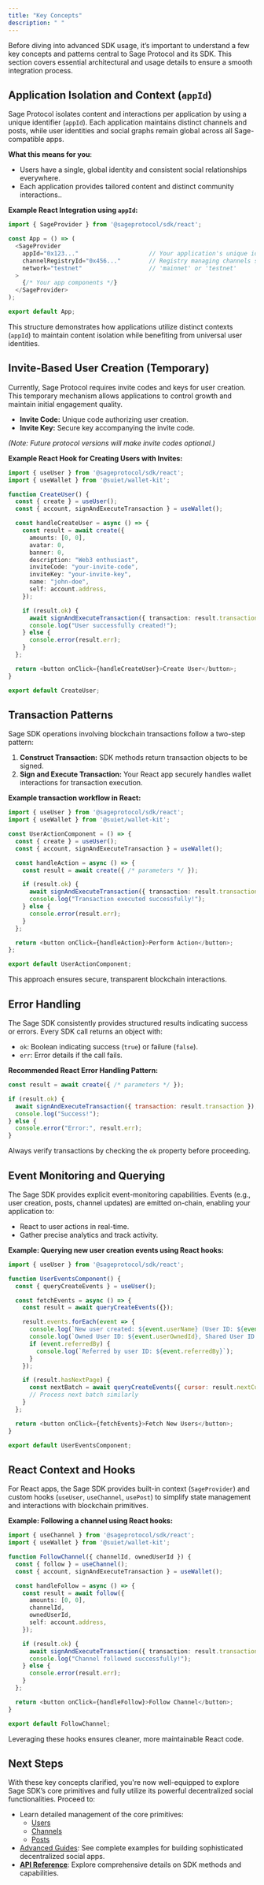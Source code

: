 ```yaml
---
title: "Key Concepts"
description: " "
---
```


Before diving into advanced SDK usage, it’s important to understand a few key concepts and patterns central to Sage Protocol and its SDK. This section covers essential architectural and usage details to ensure a smooth integration process.

## Application Isolation and Context (`appId`)

Sage Protocol isolates content and interactions per application by using a unique identifier (`appId`). Each application maintains distinct channels and posts, while user identities and social graphs remain global across all Sage-compatible apps.

**What this means for you**:

- Users have a single, global identity and consistent social relationships everywhere.
- Each application provides tailored content and distinct community interactions..

**Example React Integration using **`appId`**:**

```typescript
import { SageProvider } from '@sageprotocol/sdk/react';

const App = () => (
  <SageProvider
    appId="0x123..."                    // Your application's unique identifier
    channelRegistryId="0x456..."        // Registry managing channels specific to your app
    network="testnet"                   // 'mainnet' or 'testnet'
  >
    {/* Your app components */}
  </SageProvider>
);

export default App;
```

This structure demonstrates how applications utilize distinct contexts (`appId`) to maintain content isolation while benefiting from universal user identities.

## Invite-Based User Creation (Temporary)

Currently, Sage Protocol requires invite codes and keys for user creation. This temporary mechanism allows applications to control growth and maintain initial engagement quality.

- **Invite Code:** Unique code authorizing user creation.
- **Invite Key:** Secure key accompanying the invite code.

_(Note: Future protocol versions will make invite codes optional.)_

**Example React Hook for Creating Users with Invites:**

```typescript
import { useUser } from '@sageprotocol/sdk/react';
import { useWallet } from '@suiet/wallet-kit';

function CreateUser() {
  const { create } = useUser();
  const { account, signAndExecuteTransaction } = useWallet();

  const handleCreateUser = async () => {
    const result = await create({
      amounts: [0, 0],
      avatar: 0,
      banner: 0,
      description: "Web3 enthusiast",
      inviteCode: "your-invite-code",
      inviteKey: "your-invite-key",
      name: "john-doe",
      self: account.address,
    });

    if (result.ok) {
      await signAndExecuteTransaction({ transaction: result.transaction });
      console.log("User successfully created!");
    } else {
      console.error(result.err);
    }
  };

  return <button onClick={handleCreateUser}>Create User</button>;
}

export default CreateUser;
```

## Transaction Patterns

Sage SDK operations involving blockchain transactions follow a two-step pattern:

1. **Construct Transaction:** SDK methods return transaction objects to be signed.
2. **Sign and Execute Transaction:** Your React app securely handles wallet interactions for transaction execution.

**Example transaction workflow in React:**

```typescript
import { useUser } from '@sageprotocol/sdk/react';
import { useWallet } from '@suiet/wallet-kit';

const UserActionComponent = () => {
  const { create } = useUser();
  const { account, signAndExecuteTransaction } = useWallet();

  const handleAction = async () => {
    const result = await create({ /* parameters */ });

    if (result.ok) {
      await signAndExecuteTransaction({ transaction: result.transaction });
      console.log("Transaction executed successfully!");
    } else {
      console.error(result.err);
    }
  };

  return <button onClick={handleAction}>Perform Action</button>;
};

export default UserActionComponent;
```

This approach ensures secure, transparent blockchain interactions.

## Error Handling

The Sage SDK consistently provides structured results indicating success or errors. Every SDK call returns an object with:

- `ok`: Boolean indicating success (`true`) or failure (`false`).
- `err`: Error details if the call fails.

**Recommended React Error Handling Pattern:**

```javascript
const result = await create({ /* parameters */ });

if (result.ok) {
  await signAndExecuteTransaction({ transaction: result.transaction });
  console.log("Success!");
} else {
  console.error("Error:", result.err);
}
```

Always verify transactions by checking the `ok` property before proceeding.

## Event Monitoring and Querying

The Sage SDK provides explicit event-monitoring capabilities. Events (e.g., user creation, posts, channel updates) are emitted on-chain, enabling your application to:

- React to user actions in real-time.
- Gather precise analytics and track activity.

**Example: Querying new user creation events using React hooks:**

```javascript
import { useUser } from '@sageprotocol/sdk/react';

function UserEventsComponent() {
  const { queryCreateEvents } = useUser();

  const fetchEvents = async () => {
    const result = await queryCreateEvents({});

    result.events.forEach(event => {
      console.log(`New user created: ${event.userName} (User ID: ${event.userId})`);
      console.log(`Owned User ID: ${event.userOwnedId}, Shared User ID: ${event.userSharedId}`);
      if (event.referredBy) {
        console.log(`Referred by user ID: ${event.referredBy}`);
      }
    });

    if (result.hasNextPage) {
      const nextBatch = await queryCreateEvents({ cursor: result.nextCursor });
      // Process next batch similarly
    }
  };

  return <button onClick={fetchEvents}>Fetch New Users</button>;
}

export default UserEventsComponent;
```

## React Context and Hooks

For React apps, the Sage SDK provides built-in context (`SageProvider`) and custom hooks (`useUser`, `useChannel`, `usePost`) to simplify state management and interactions with blockchain primitives.

**Example: Following a channel using React hooks:**

```typescript
import { useChannel } from '@sageprotocol/sdk/react';
import { useWallet } from '@suiet/wallet-kit';

function FollowChannel({ channelId, ownedUserId }) {
  const { follow } = useChannel();
  const { account, signAndExecuteTransaction } = useWallet();

  const handleFollow = async () => {
    const result = await follow({
      amounts: [0, 0],
      channelId,
      ownedUserId,
      self: account.address,
    });

    if (result.ok) {
      await signAndExecuteTransaction({ transaction: result.transaction });
      console.log("Channel followed successfully!");
    } else {
      console.error(result.err);
    }
  };

  return <button onClick={handleFollow}>Follow Channel</button>;
}

export default FollowChannel;
```

Leveraging these hooks ensures cleaner, more maintainable React code.

## Next Steps

With these key concepts clarified, you're now well-equipped to explore Sage SDK’s core primitives and fully utilize its powerful decentralized social functionalities. Proceed to:

- Learn detailed management of the core primitives:
  - [Users](#)
  - [Channels](#)
  - [Posts](#)
- [Advanced Guides](#): See complete examples for building sophisticated decentralized social apps.
- [**API Reference**](#): Explore comprehensive details on SDK methods and capabilities.